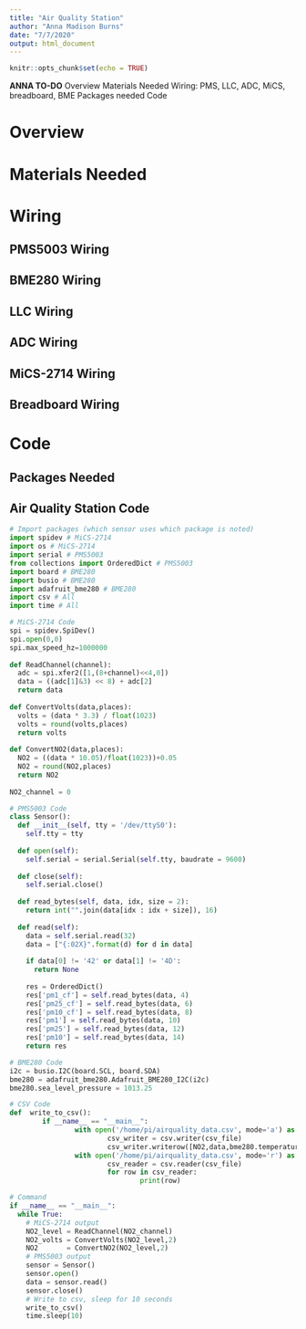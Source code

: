 ```yaml
---
title: "Air Quality Station"
author: "Anna Madison Burns"
date: "7/7/2020"
output: html_document
---
```


```r
knitr::opts_chunk$set(echo = TRUE)
```

**ANNA TO-DO**
Overview
Materials Needed
Wiring: PMS, LLC, ADC, MiCS, breadboard, BME
Packages needed
Code

# Overview

# Materials Needed

# Wiring

## PMS5003 Wiring

## BME280 Wiring
 
## LLC Wiring

## ADC Wiring

## MiCS-2714 Wiring

## Breadboard Wiring

# Code

## Packages Needed

## Air Quality Station Code

```python
# Import packages (which sensor uses which package is noted)
import spidev # MiCS-2714
import os # MiCS-2714
import serial # PMS5003
from collections import OrderedDict # PMS5003
import board # BME280
import busio # BME280
import adafruit_bme280 # BME280
import csv # All
import time # All

# MiCS-2714 Code
spi = spidev.SpiDev()
spi.open(0,0)
spi.max_speed_hz=1000000
 
def ReadChannel(channel):
  adc = spi.xfer2([1,(8+channel)<<4,0])
  data = ((adc[1]&3) << 8) + adc[2]
  return data
 
def ConvertVolts(data,places):
  volts = (data * 3.3) / float(1023)
  volts = round(volts,places)
  return volts
 
def ConvertNO2(data,places):
  NO2 = ((data * 10.05)/float(1023))+0.05
  NO2 = round(NO2,places)
  return NO2
 
NO2_channel = 0

# PMS5003 Code
class Sensor():
  def __init__(self, tty = '/dev/ttyS0'): 
    self.tty = tty
  
  def open(self): 
    self.serial = serial.Serial(self.tty, baudrate = 9600)
  
  def close(self):
    self.serial.close()
    
  def read_bytes(self, data, idx, size = 2):
    return int("".join(data[idx : idx + size]), 16)
    
  def read(self):
    data = self.serial.read(32)
    data = ["{:02X}".format(d) for d in data]
    
    if data[0] != '42' or data[1] != '4D':
      return None
      
    res = OrderedDict()
    res['pm1_cf'] = self.read_bytes(data, 4)
    res['pm25_cf'] = self.read_bytes(data, 6)
    res['pm10_cf'] = self.read_bytes(data, 8)
    res['pm1'] = self.read_bytes(data, 10)
    res['pm25'] = self.read_bytes(data, 12)
    res['pm10'] = self.read_bytes(data, 14)
    return res

# BME280 Code
i2c = busio.I2C(board.SCL, board.SDA)
bme280 = adafruit_bme280.Adafruit_BME280_I2C(i2c)
bme280.sea_level_pressure = 1013.25

# CSV Code
def  write_to_csv():
        if __name__ == "__main__":
                with open('/home/pi/airquality_data.csv', mode='a') as csv_file: 
                        csv_writer = csv.writer(csv_file)
                        csv_writer.writerow([NO2,data,bme280.temperature, bme280.humidity, bme280.pressure, bme280.altitude])
                with open('/home/pi/airquality_data.csv', mode='r') as csv_file: 
                        csv_reader = csv.reader(csv_file)
                        for row in csv_reader:
                                print(row)

# Command
if __name__ == "__main__":
  while True:
    # MiCS-2714 output
    NO2_level = ReadChannel(NO2_channel)
    NO2_volts = ConvertVolts(NO2_level,2)
    NO2       = ConvertNO2(NO2_level,2)
    # PMS5003 output
    sensor = Sensor()
    sensor.open()
    data = sensor.read()
    sensor.close()
    # Write to csv, sleep for 10 seconds
    write_to_csv()
    time.sleep(10)
    
```

